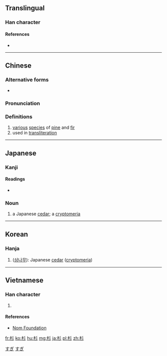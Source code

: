 ==Translingual==

===Han character===
{{Han char|rn=75|rad=木|as=03|sn=7|four=4292<sub>2</sub>|canj=木竹竹竹 (DHHH)|ids=⿰[[木]][[彡]]}}

====References====
* {{Han ref|kx=0511.040|dkj=14452|dj=0895.030|hdz=21161.020|uh=6749|ud=26441|bh=A7FC|bd=43004}}

----

==Chinese==
{{zh-forms}}

===Alternative forms===
* {{zh-l|檆}}

===Pronunciation===
{{zh-pron
|m=shān,shā
|c=caam3,saam1
|mc=y
|oc=y
|ma=
|cat=n
}}

===Definitions===
{{zh-hanzi}}

# [[various]] [[species]] of [[pine]] and [[fir]]
# used in [[transliteration]]

----

==Japanese==

===Kanji===
{{ja-kanji|grade=c|rs=木03}}

====Readings====
* {{ja-readings|goon=[[せん]] (sen)|kanon=[[さん]] (san)|kun=[[すぎ]] (sugi)}}

===Noun===
{{ja-noun|すぎ}}

# a Japanese [[cedar]]; a [[cryptomeria]]

[[Category:1000 Japanese basic words|すぎ]]
[[Category:ja:Trees|すぎ]]

----

==Korean==

===Hanja===
{{ko-hanja|hangeul=삼|eumhun=|rv=sam|mr=sam|y=sam}}

# ([[w:ko:삼나무|삼나무]]): Japanese [[cedar]] ([[w:cryptomeria|cryptomeria]])

----

==Vietnamese==

===Han character===
{{vi-hantu|[[sam]], [[trinh]]|rs=木03}}

# {{defn|lang=vi|sort=木03}}

====References====
*[http://nomfoundation.org/common/nom_details.php?codepoint=6749 Nom Foundation]

[[fr:杉]]
[[ko:杉]]
[[hu:杉]]
[[mg:杉]]
[[ja:杉]]
[[pl:杉]]
[[zh:杉]]